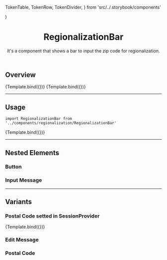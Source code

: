 
  TokenTable,
  TokenRow,
  TokenDivider,
} from 'src/../.storybook/components'

<Meta
  title="Molecules/RegionalizationBar"
  component={RegionalizationBar}
/>

  <ModalProvider>
    <SessionProvider initialState={{ postalCode }}>
      <RegionalizationBar {...args} />
    </SessionProvider>
  </ModalProvider>
)

<header>

# RegionalizationBar

It's a component that shows a bar to input the zip code for regionalization.

</header>

## Overview

<Canvas>
  <Story name="Overview-RegionalizationBar">{Template.bind({})}</Story>
  <Story
    name="Overview-Postal-Code"
    args={{
      postalCode: 50761340,
    }}
  >
    {Template.bind({})}
  </Story>
</Canvas>

---

## Usage

`import RegionalizationBar from '../components/regionalization/RegionalizationBar'`

<Canvas>
  <Story name="RegionalizationBar">{Template.bind({})}</Story>
</Canvas>

<ArgsTable story="RegionalizationBar" />

<TokenTable>
  <TokenRow
    token="--fs-regionalization-bar-width"
    value="100%"
  />
</TokenTable>

---

## Nested Elements

### Button

<TokenTable>
  <TokenRow
    token="--fs-regionalization-bar-button-width"
    value="100%"
  />
  <TokenRow
    token="--fs-regionalization-bar-button-padding"
    value="var(--fs-spacing-0) var(--fs-spacing-3)"
  />
  <TokenRow
    token="--fs-regionalization-bar-button-color"
    value="var(--fs-color-text-display)"
    isColor
  />
  <TokenRow
    token="--fs-regionalization-bar-button-background-color"
    value="var(--fs-color-neutral-0)"
    isColor
  />
  <TokenRow
    token="--fs-regionalization-bar-button-border"
    value="0"
  />
</TokenTable>

### Input Message

<TokenTable>
  <TokenRow
    token="--fs-regionalization-bar-input-message-margin-right"
    value="auto"
  />
  <TokenRow
    token="--fs-regionalization-bar-input-message-font-weight"
    value="var(--fs-text-weight-regular)"
  />
</TokenTable>

---

## Variants

### Postal Code setted in SessionProvider

<Canvas>
  <Story
    name="With-Postal-Code"
    args={{
      postalCode: 50761340,
    }}
  >
    {Template.bind({})}
  </Story>
</Canvas>


### Edit Message

<TokenTable>
  <TokenRow
    token="--fs-regionalization-bar-edit-message-margin-left"
    value="auto"
  />
  <TokenRow
    token="--fs-regionalization-bar-edit-message-text-decoration"
    value="underline"
  />
</TokenTable>

### Postal Code

<TokenTable>
  <TokenRow
    token="--fs-regionalization-bar-postal-code-margin-right"
    value="auto"
  />
  <TokenRow
    token="--fs-regionalization-bar-postal-code-font-weight"
    value="var(--fs-text-weight-regular)"
  />
</TokenTable>
